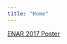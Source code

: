 ```yaml
---
title: "Home"
---
```

<div id="pdf">
  <object width="1000" height="500" type="application/pdf" data="http://jacquelyneneal.github.io/figs/Poster_ENAR2017.pdf" id="pdf_content">
  <a href="http://jacquelyneneal.github.io/figs/Poster_ENAR2017.pdf">ENAR 2017 Poster</a>
  </object>
</div>